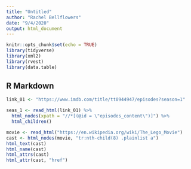 ```yaml
---
title: "Untitled"
author: "Rachel Bellflowers"
date: "9/4/2020"
output: html_document
---
```


```r
knitr::opts_chunk$set(echo = TRUE)
library(tidyverse)
library(xml2)
library(rvest)
library(data.table)
```

## R Markdown

```r
link_01 <- "https://www.imdb.com/title/tt0944947/episodes?season=1"

seas_1 <- read_html(link_01) %>%
  html_nodes(xpath = "//*[(@id = \"episodes_content\")]") %>%
  html_children()


```

```r
movie <- read_html("https://en.wikipedia.org/wiki/The_Lego_Movie")
cast <- html_nodes(movie, "tr:nth-child(8) .plainlist a")
html_text(cast)
html_name(cast)
html_attrs(cast)
html_attr(cast, "href")


```



